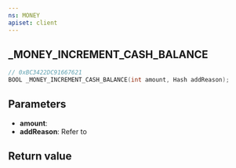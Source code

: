 ```yaml
---
ns: MONEY
apiset: client
---
```

## _MONEY_INCREMENT_CASH_BALANCE

```c
// 0xBC3422DC91667621
BOOL _MONEY_INCREMENT_CASH_BALANCE(int amount, Hash addReason);
```


## Parameters
* **amount**:
* **addReason**: Refer to <EmbeddedEnum type="eAddItemReason" />

## Return value
